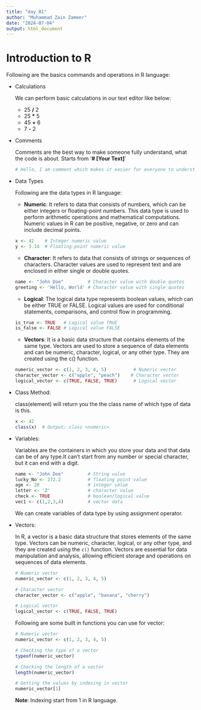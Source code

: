 ```yaml
---
title: "day_01"
author: "Muhammad Zain Zameer"
date: "2024-07-04"
output: html_document
---
```


# Introduction to R

Following are the basics commands and operations in R language:

-   Calculations

    We can perform basic calculations in our text editor like below:

    -   25 **/** 2
    -   25 **\*** 5
    -   45 **+** 6
    -   7 **-** 2

-   Comments

    Comments are the best way to make someone fully understand, what the code is about. Starts from '**\# [Your Text]**'

    ``` r
    # Hello, I am comment which makes it easier for everyone to understand the logic
    ```

-   Data Types

    Following are the data types in R language:

    -   **Numeric**: It refers to data that consists of numbers, which can be either integers or floating-point numbers. This data type is used to perform arithmetic operations and mathematical computations. Numeric values in R can be positive, negative, or zero and can include decimal points.

    ``` r
    x <- 42    # Integer numeric value
    y <- 3.14  # Floating-point numeric value
    ```

    -   **Character**: It refers to data that consists of strings or sequences of characters. Character values are used to represent text and are enclosed in either single or double quotes.

    ``` r
    name <- "John Doe"         # Character value with double quotes
    greeting <- 'Hello, World' # Character value with single quotes
    ```

    -   **Logical**: The logical data type represents boolean values, which can be either TRUE or FALSE. Logical values are used for conditional statements, comparisons, and control flow in programming.

    ``` r
    is_true <- TRUE   # Logical value TRUE
    is_false <- FALSE # Logical value FALSE
    ```

    -   **Vectors**: It is a basic data structure that contains elements of the same type. Vectors are used to store a sequence of data elements and can be numeric, character, logical, or any other type. They are created using the c() function.

    ``` r
    numeric_vector <- c(1, 2, 3, 4, 5)          # Numeric vector
    character_vector <- c("apple", "peach")    # Character vector
    logical_vector <- c(TRUE, FALSE, TRUE)      # Logical vector
    ```

-   Class Method:

    class(element) will return you the the class name of which type of data is this.

    ``` r
    x <- 42    
    class(x)  # Output: class <numeric>
    ```

-   Variables:

    Variables are the containers in which you store your data and that data can be of any type.It can't start from any number or special character, but it can end with a digit.

    ``` r
    name <- "John Doe"         # String value 
    lucky_No <- 272.2          # floating point value
    age <- 20                  # integer value
    letter <- 'Z'              # character value 
    check <- TRUE              # boolean/logical value
    vec1 <- c(1,2,3,4)         # vector data 
    ```

    We can create variables of data type by using assignment operator.

-   Vectors:

    In R, a vector is a basic data structure that stores elements of the same type. Vectors can be numeric, character, logical, or any other type, and they are created using the `c()` function. Vectors are essential for data manipulation and analysis, allowing efficient storage and operations on sequences of data elements.

    ``` r
    # Numeric vector
    numeric_vector <- c(1, 2, 3, 4, 5)

    # Character vector
    character_vector <- c("apple", "banana", "cherry")

    # Logical vector
    logical_vector <- c(TRUE, FALSE, TRUE)
    ```

    Following are some built in functions you can use for vector:

    ``` r
    # Numeric vector
    numeric_vector <- c(1, 2, 3, 4, 5)

    # Checking the type of a vector
    typeof(numeric_vector)

    # Checking the length of a vector
    length(numeric_vector)

    # Getting the values by indexing in vector
    numeric_vector[1]
    ```

    **Note**: Indexing start from 1 in R language.
